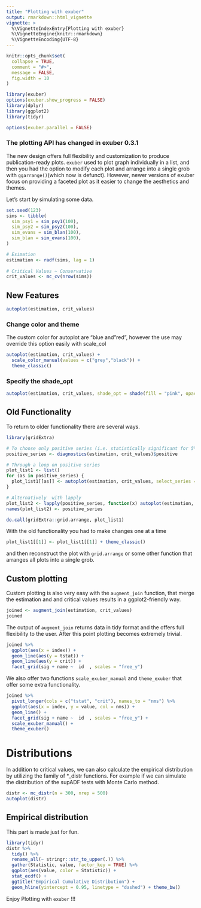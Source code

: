 ```yaml
---
title: "Plotting with exuber"
output: rmarkdown::html_vignette
vignette: >
  %\VignetteIndexEntry{Plotting with exuber}
  %\VignetteEngine{knitr::rmarkdown}
  %\VignetteEncoding{UTF-8}
---
```


```r
knitr::opts_chunk$set(
  collapse = TRUE,
  comment = "#>",
  message = FALSE,
  fig.width = 10
)
```

```r
library(exuber)
options(exuber.show_progress = FALSE)
library(dplyr)
library(ggplot2)
library(tidyr)
```

```r
options(exuber.parallel = FALSE)
```

### The plotting API has changed in exuber 0.3.1

The new design offers full flexibility and customization to produce publication-ready plots. `exuber` used to plot graph individually in a list, and then you had the option to modify each plot and arrange into a single grob with `ggarrange()`(which now is defunct). However, newer versions of exuber focus on providing a faceted plot as it easier to change the aesthetics and themes.

Let's start by simulating some data.

```r
set.seed(123)
sims <- tibble(
  sim_psy1 = sim_psy1(100),
  sim_psy2 = sim_psy2(100),
  sim_evans = sim_blan(100),
  sim_blan = sim_evans(100),
) 

# Esimation
estimation <- radf(sims, lag = 1)
  
# Critical Values ~ Conservative
crit_values <- mc_cv(nrow(sims))
```

## New Features

```r
autoplot(estimation, crit_values)
```

### Change color and theme

The custom color for autoplot are "blue and "red", however the use may override this
option easily with scale_col

```r
autoplot(estimation, crit_values) +
  scale_color_manual(values = c("grey","black")) + 
  theme_classic()
```

### Specify the shade_opt

```r
autoplot(estimation, crit_values, shade_opt = shade(fill = "pink", opacity = 0.3))
```

## Old Functionality

To return to older functionality there are several ways.

```r
library(gridExtra)

# To choose only positive series (i.e. statistically significant for 5%)
positive_series <- diagnostics(estimation, crit_values)$positive 

# Through a loop on positive series 
plot_list1 <- list()
for (as in positive_series) {
  plot_list1[[as]] <- autoplot(estimation, crit_values, select_series = as)
}

# Alternatively  with lapply
plot_list2 <- lapply(positive_series, function(x) autoplot(estimation, crit_values, select_series = x))
names(plot_list2) <- positive_series

do.call(gridExtra::grid.arrange, plot_list1)
```

With the old functionality you had to make changes one at a time
```r
plot_list1[[1]] <- plot_list1[[1]] + theme_classic()
```
and then reconstruct the plot with `grid.arrange` or some other function that arranges all plots into a single grob.

## Custom plotting

Custom plotting is also very easy with the `augment_join` function, that merge
the estimation and and critical values results in a ggplot2-friendly way.

```r
joined <- augment_join(estimation, crit_values)
joined
```

The output of `augment_join` returns data in tidy format and the offers full flexibility to the user. After this point plotting becomes extremely trivial.

```r
joined %>% 
  ggplot(aes(x = index)) +
  geom_line(aes(y = tstat)) +
  geom_line(aes(y = crit)) +
  facet_grid(sig + name ~  id  , scales = "free_y")
```

We also offer two functions `scale_exuber_manual` and `theme_exuber` that offer some
extra functionality. 

```r
joined %>%
  pivot_longer(cols = c("tstat", "crit"), names_to = "nms") %>% 
  ggplot(aes(x = index, y = value, col = nms)) +
  geom_line() +
  facet_grid(sig + name ~  id  , scales = "free_y") +
  scale_exuber_manual() +
  theme_exuber()
```

# Distributions

In addition to critical values, we can also calculate the empirical distribution
by utilizing the family of *_distr functions. For example if we can simulate
the distribution of the supADF tests with Monte Carlo method.

```r
distr <- mc_distr(n = 300, nrep = 500)
autoplot(distr)
```

## Empirical distribution

This part is made just for fun.

```r
library(tidyr)
distr %>%
  tidy() %>%
  rename_all(~ stringr::str_to_upper(.)) %>%
  gather(Statistic, value, factor_key = TRUE) %>%
  ggplot(aes(value, color = Statistic)) +
  stat_ecdf() +
  ggtitle("Empirical Cumulative Distribution") +
  geom_hline(yintercept = 0.95, linetype = "dashed") + theme_bw()
```

Enjoy Plotting with `exuber` !!!
